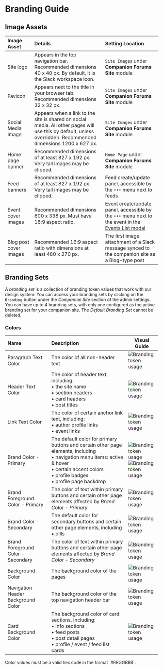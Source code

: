 
# Branding Guide

## Image Assets

| Image Asset            | Details                                                                                                                                                       | Setting Location                                                                                                                           |
| :--------------------- | :------------------------------------------------------------------------------------------------------------------------------------------------------------ | :----------------------------------------------------------------------------------------------------------------------------------------- |
| Site logo              | Appears in the top navigation bar. Recommended dimensions 40 x 40 px. By default, it is the Slack workspace icon.                                             | `Site Images` under **Companion Forums Site** module                                                                                       |
| Favicon                | Appears next to the title in your browser tab. Recommended dimensions 32 x 32 px.                                                                             | `Site Images` under **Companion Forums Site** module                                                                                       |
| Social Media Image     | Appears when a link to the site is shared on social media. All other pages will use this by default, unless overridden. Recommended dimensions 1200 x 627 px. | `Site Images` under **Companion Forums Site** module                                                                                       |
| Home page banner       | Recommended dimensions of at least 827 x 192 px. Very tall images may be clipped.                                                                             | `Home Page` under **Companion Forums Site** module                                                                                         |
| Feed banners           | Recommended dimensions of at least 827 x 192 px. Very tall images may be clipped.                                                                             | Feed create/update panel, accessible by the `•••` menu next to feeds                                                                       |
| Event cover images     | Recommended dimensions 600 x 338 px. Must have 16:9 aspect ratio.                                                                                             | Event create/update panel, accessible by the `•••` menu next to the event in the [Events List modal](/events/get-started#accessing-events) |
| Blog post cover images | Recommended 16:9 aspect ratio with dimensions at least 480 x 270 px.                                                                                          | The first image attachment of a Slack message synced to the companion site as a Blog-type post                                             |

## Branding Sets

A _branding set_ is a collection of branding token values that work with our design system. You can access your branding sets by clicking on the `Branding` button under the _Companion Site_ section of the admin settings. You can have up to 4 branding sets, with only one configured as the active branding set for your companion site. The _Default Branding Set_ cannot be deleted.

### Colors

| Name                               | Description                                                                                                                                                                                                   | Visual Guide                                                                                                                                               |
| :--------------------------------- | :------------------------------------------------------------------------------------------------------------------------------------------------------------------------------------------------------------ | ---------------------------------------------------------------------------------------------------------------------------------------------------------- |
| Paragraph Text Color               | The color of all non-header text                                                                                                                                                                              | ![Branding token usage](/tightknit-site/branding/color-paragraph-text.png)                                                                                 |
| Header Text Color                  | The color of header text, including: <br/>• the site name <br/>• section headers <br/>• card headers <br/>• post titles                                                                                       | ![Branding token usage](/tightknit-site/branding/color-header-text.png)                                                                                    |
| Link Text Color                    | The color of certain anchor link text, including: <br/>• author profile links <br/>• event links                                                                                                              | ![Branding token usage](/tightknit-site/branding/color-link-text.png)                                                                                      |
| Brand Color - Primary              | The default color for primary buttons and certain other page elements, including <br/>• navigation menu items: active & hover <br/>• certain accent colors <br/>• profile badges <br/>• profile page backdrop | ![Branding token usage](/tightknit-site/branding/color-primary-brand.png) <br/> ![Branding token usage](/tightknit-site/branding/color-primary-brand2.png) |
| Brand Foreground Color - Primary   | The color of text within primary buttons and certain other page elements affected by _Brand Color - Primary_                                                                                                  | ![Branding token usage](/tightknit-site/branding/color-primary-brand.png)                                                                                  |
| Brand Color - Secondary            | The default color for secondary buttons and certain other page elements, including <br/>• pills                                                                                                               | ![Branding token usage](/tightknit-site/branding/color-secondary-brand.png)                                                                                |
| Brand Foreground Color - Secondary | The color of text within primary buttons and certain other page elements affected by _Brand Color - Secondary_                                                                                                | ![Branding token usage](/tightknit-site/branding/color-secondary-onbrand.png)                                                                              |
| Background Color                   | The background color of the pages                                                                                                                                                                             | ![Branding token usage](/tightknit-site/branding/color-background.png)                                                                                     |
| Navigation Header Background Color | The background color of the top navigation header bar                                                                                                                                                         | ![Branding token usage](/tightknit-site/branding/color-background-nav.png)                                                                                 |
| Card Background Color              | The background color of card sections, including: <br/>• info sections <br/>• feed posts <br/>• post detail pages <br/>• profile / event / feed list cards                                                    | ![Branding token usage](/tightknit-site/branding/color-background-card.png)                                                                                |

<Callout type="info">
  Color values must be a valid hex code in the format `#RRGGBBB`.
</Callout>
